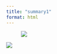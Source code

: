 ```yaml
---
title: "summary1"
format: html
---
```


![![](images/IMG_4324.jpg)](images/IMG_4323.jpg)

![](images/IMG_4322.jpg)
